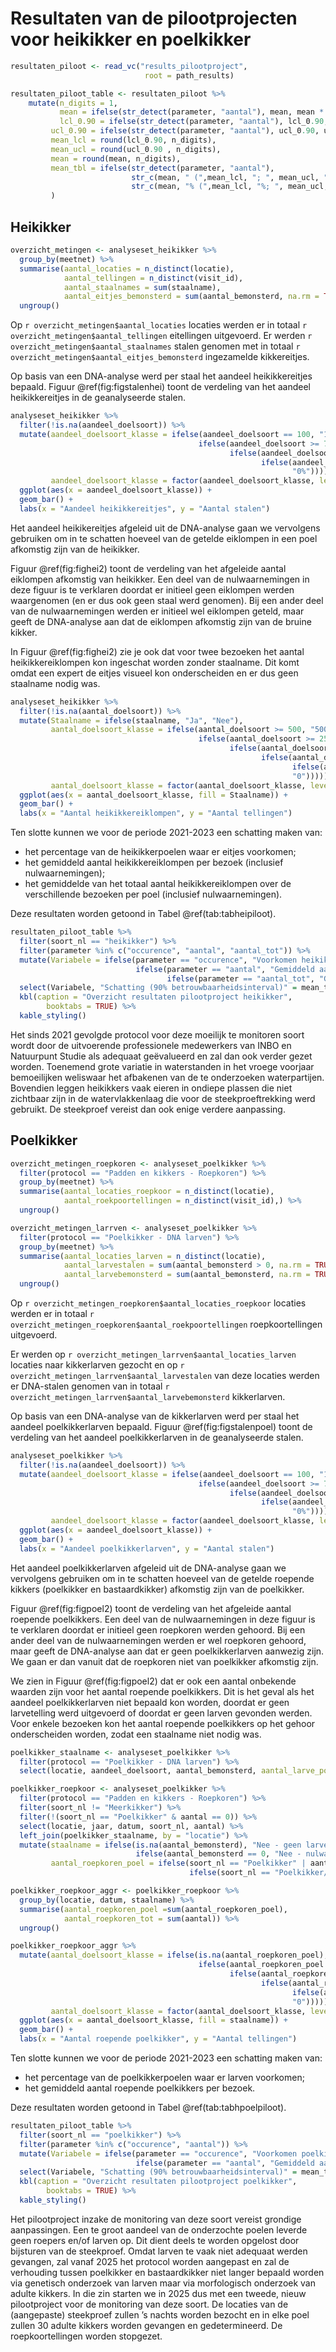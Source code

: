 # Resultaten van de pilootprojecten voor heikikker en poelkikker {#pilootproject}

```r
resultaten_piloot <- read_vc("results_pilootproject",
                              root = path_results)

resultaten_piloot_table <- resultaten_piloot %>%
    mutate(n_digits = 1,
           mean = ifelse(str_detect(parameter, "aantal"), mean, mean * 100),
           lcl_0.90 = ifelse(str_detect(parameter, "aantal"), lcl_0.90, lcl_0.90 * 100),
         ucl_0.90 = ifelse(str_detect(parameter, "aantal"), ucl_0.90, ucl_0.90 * 100),
         mean_lcl = round(lcl_0.90, n_digits),
         mean_ucl = round(ucl_0.90 , n_digits),
         mean = round(mean, n_digits),
         mean_tbl = ifelse(str_detect(parameter, "aantal"), 
                           str_c(mean, " (",mean_lcl, "; ", mean_ucl, ")"),
                           str_c(mean, "% (",mean_lcl, "%; ", mean_ucl, "%)"))
         )
```

## Heikikker

```r
overzicht_metingen <- analyseset_heikikker %>%
  group_by(meetnet) %>%
  summarise(aantal_locaties = n_distinct(locatie),
            aantal_tellingen = n_distinct(visit_id),
            aantal_staalnames = sum(staalname),
            aantal_eitjes_bemonsterd = sum(aantal_bemonsterd, na.rm = TRUE)) %>%
  ungroup()
```

Op `r overzicht_metingen$aantal_locaties` locaties werden er in totaal `r overzicht_metingen$aantal_tellingen` eitellingen uitgevoerd.
Er werden `r overzicht_metingen$aantal_staalnames` stalen genomen met in totaal `r overzicht_metingen$aantal_eitjes_bemonsterd` ingezamelde kikkereitjes.

Op basis van een DNA-analyse werd per staal het aandeel heikikkereitjes bepaald.
Figuur \@ref(fig:figstalenhei) toont de verdeling van het aandeel heikikkereitjes in de geanalyseerde stalen.

```r
analyseset_heikikker %>%
  filter(!is.na(aandeel_doelsoort)) %>%
  mutate(aandeel_doelsoort_klasse = ifelse(aandeel_doelsoort == 100, "100%",
                                          ifelse(aandeel_doelsoort >= 75, "75-99%",
                                                 ifelse(aandeel_doelsoort >= 25, "25-74%",
                                                        ifelse(aandeel_doelsoort > 0, "1-24%",
                                                               "0%")))),
         aandeel_doelsoort_klasse = factor(aandeel_doelsoort_klasse, levels = c("0%", "1-24%", "25-74%", "75-99%", "100%"))) %>%
  ggplot(aes(x = aandeel_doelsoort_klasse)) +
  geom_bar() +
  labs(x = "Aandeel heikikkereitjes", y = "Aantal stalen")
```

Het aandeel heikikereitjes afgeleid uit de DNA-analyse gaan we vervolgens gebruiken om in te schatten hoeveel van de getelde eiklompen in een poel afkomstig zijn van de heikikker.

Figuur \@ref(fig:fighei2) toont de verdeling van het afgeleide aantal eiklompen afkomstig van heikikker.
Een deel van de nulwaarnemingen in deze figuur is te verklaren doordat er initieel geen eiklompen werden waargenomen (en er dus ook geen staal werd genomen).
Bij een ander deel van de nulwaarnemingen werden er initieel wel eiklompen geteld, maar geeft de DNA-analyse aan dat de eiklompen afkomstig zijn van de bruine kikker.

In Figuur \@ref(fig:fighei2) zie je ook dat voor twee bezoeken het aantal heikikkereiklompen kon ingeschat worden zonder staalname.
Dit komt omdat een expert de eitjes visueel kon onderscheiden en er dus geen staalname nodig was.

```r
analyseset_heikikker %>%
  filter(!is.na(aantal_doelsoort)) %>%
  mutate(Staalname = ifelse(staalname, "Ja", "Nee"),
         aantal_doelsoort_klasse = ifelse(aantal_doelsoort >= 500, "500-1000",
                                          ifelse(aantal_doelsoort >= 250, "250-499",
                                                 ifelse(aantal_doelsoort >= 100, "100-249",
                                                        ifelse(aantal_doelsoort >= 25, "25-99",
                                                               ifelse(aantal_doelsoort >= 1, "1-24",
                                                               "0"))))),
         aantal_doelsoort_klasse = factor(aantal_doelsoort_klasse, levels = c("0", "1-24", "25-99", "100-249", "250-499", "500-1000"))) %>%
  ggplot(aes(x = aantal_doelsoort_klasse, fill = Staalname)) +
  geom_bar() +
  labs(x = "Aantal heikikkereiklompen", y = "Aantal tellingen")
```

\needspace{50mm}

Ten slotte kunnen we voor de periode 2021-2023 een schatting maken van:

-   het percentage van de heikikkerpoelen waar er eitjes voorkomen;
-   het gemiddeld aantal heikikkereiklompen per bezoek (inclusief nulwaarnemingen);
-   het gemiddelde van het totaal aantal heikikkereiklompen over de verschillende bezoeken per poel (inclusief nulwaarnemingen).

Deze resultaten worden getoond in Tabel \@ref(tab:tabheipiloot).

```r
resultaten_piloot_table %>%
  filter(soort_nl == "heikikker") %>%
  filter(parameter %in% c("occurence", "aantal", "aantal_tot")) %>%
  mutate(Variabele = ifelse(parameter == "occurence", "Voorkomen heikikkereiklompen",
                            ifelse(parameter == "aantal", "Gemiddeld aantal heikikkereiklompen per bezoek", 
                                   ifelse(parameter == "aantal_tot", "Gemiddelde van totaal aantal heikikkereiklompen per poel", NA)))) %>%
  select(Variabele, "Schatting (90% betrouwbaarheidsinterval)" = mean_tbl) %>%
  kbl(caption = "Overzicht resultaten pilootproject heikikker",
        booktabs = TRUE) %>%
  kable_styling()
```

Het sinds 2021 gevolgde protocol voor deze moeilijk te monitoren soort wordt door de uitvoerende professionele medewerkers van INBO en Natuurpunt Studie als adequaat geëvalueerd en zal dan ook verder gezet worden.
Toenemend grote variatie in waterstanden in het vroege voorjaar bemoeilijken weliswaar het afbakenen van de te onderzoeken waterpartijen.
Bovendien leggen heikikkers vaak eieren in ondiepe plassen die niet zichtbaar zijn in de watervlakkenlaag die voor de steekproeftrekking werd gebruikt.
De steekproef vereist dan ook enige verdere aanpassing.

## Poelkikker

```r
overzicht_metingen_roepkoren <- analyseset_poelkikker %>%
  filter(protocol == "Padden en kikkers - Roepkoren") %>%
  group_by(meetnet) %>%
  summarise(aantal_locaties_roepkoor = n_distinct(locatie),
            aantal_roekpoortellingen = n_distinct(visit_id),) %>%
  ungroup()

overzicht_metingen_larrven <- analyseset_poelkikker %>%
  filter(protocol == "Poelkikker - DNA larven") %>%
  group_by(meetnet) %>%
  summarise(aantal_locaties_larven = n_distinct(locatie),
            aantal_larvestalen = sum(aantal_bemonsterd > 0, na.rm = TRUE),
            aantal_larvebemonsterd = sum(aantal_bemonsterd, na.rm = TRUE)) %>%
  ungroup()
```

Op `r overzicht_metingen_roepkoren$aantal_locaties_roepkoor` locaties werden er in totaal `r overzicht_metingen_roepkoren$aantal_roekpoortellingen` roepkoortellingen uitgevoerd.

Er werden op `r overzicht_metingen_larrven$aantal_locaties_larven` locaties naar kikkerlarven gezocht en op `r overzicht_metingen_larrven$aantal_larvestalen` van deze locaties werden er DNA-stalen genomen van in totaal `r overzicht_metingen_larrven$aantal_larvebemonsterd` kikkerlarven.

Op basis van een DNA-analyse van de kikkerlarven werd per staal het aandeel poelkikkerlarven bepaald.
Figuur \@ref(fig:figstalenpoel) toont de verdeling van het aandeel poelkikkerlarven in de geanalyseerde stalen.

```r
analyseset_poelkikker %>%
  filter(!is.na(aandeel_doelsoort)) %>%
  mutate(aandeel_doelsoort_klasse = ifelse(aandeel_doelsoort == 100, "100%",
                                          ifelse(aandeel_doelsoort >= 75, "75-99%",
                                                 ifelse(aandeel_doelsoort >= 25, "25-74%",
                                                        ifelse(aandeel_doelsoort > 0, "1-24%",
                                                               "0%")))),
         aandeel_doelsoort_klasse = factor(aandeel_doelsoort_klasse, levels = c("0%", "1-24%", "25-74%", "75-99%", "100%"))) %>%
  ggplot(aes(x = aandeel_doelsoort_klasse)) +
  geom_bar() +
  labs(x = "Aandeel poelkikkerlarven", y = "Aantal stalen")
```

Het aandeel poelkikkerlarven afgeleid uit de DNA-analyse gaan we vervolgens gebruiken om in te schatten hoeveel van de getelde roepende kikkers (poelkikker en bastaardkikker) afkomstig zijn van de poelkikker.

Figuur \@ref(fig:figpoel2) toont de verdeling van het afgeleide aantal roepende poelkikkers.
Een deel van de nulwaarnemingen in deze figuur is te verklaren doordat er initieel geen roepkoren werden gehoord.
Bij een ander deel van de nulwaarnemingen werden er wel roepkoren gehoord, maar geeft de DNA-analyse aan dat er geen poelkikkerlarven aanwezig zijn.
We gaan er dan vanuit dat de roepkoren niet van poelkikker afkomstig zijn.

We zien in Figuur \@ref(fig:figpoel2) dat er ook een aantal onbekende waarden zijn voor het aantal roepende poelkikkers.
Dit is het geval als het aandeel poelkikkerlarven niet bepaald kon worden, doordat er geen larvetelling werd uitgevoerd of doordat er geen larven gevonden werden.
Voor enkele bezoeken kon het aantal roepende poelkikkers op het gehoor onderscheiden worden, zodat een staalname niet nodig was.

```r

poelkikker_staalname <- analyseset_poelkikker %>%
  filter(protocol == "Poelkikker - DNA larven") %>%
  select(locatie, aandeel_doelsoort, aantal_bemonsterd, aantal_larve_poel = aantal)

poelkikker_roepkoor <- analyseset_poelkikker %>%
  filter(protocol == "Padden en kikkers - Roepkoren") %>%
  filter(soort_nl != "Meerkikker") %>%
  filter(!(soort_nl == "Poelkikker" & aantal == 0)) %>%
  select(locatie, jaar, datum, soort_nl, aantal) %>%
  left_join(poelkikker_staalname, by = "locatie") %>%
  mutate(staalname = ifelse(is.na(aantal_bemonsterd), "Nee - geen larventelling",
                            ifelse(aantal_bemonsterd == 0, "Nee - nulwaarneming larven", "Ja")),
         aantal_roepkoren_poel = ifelse(soort_nl == "Poelkikker" | aantal == 0, aantal, 
                                        ifelse(soort_nl == "Poelkikker/bastaardkikker", round(aantal * aandeel_doelsoort/100), NA)))

poelkikker_roepkoor_aggr <- poelkikker_roepkoor %>%
  group_by(locatie, datum, staalname) %>%
  summarise(aantal_roepkoren_poel =sum(aantal_roepkoren_poel),
            aantal_roepkoren_tot = sum(aantal)) %>%
  ungroup()

poelkikker_roepkoor_aggr %>%
  mutate(aantal_doelsoort_klasse = ifelse(is.na(aantal_roepkoren_poel), "onbekend",
                                          ifelse(aantal_roepkoren_poel >= 50, "50-100",
                                                 ifelse(aantal_roepkoren_poel >= 25, "25-49",
                                                        ifelse(aantal_roepkoren_poel >= 10, "10-24",
                                                               ifelse(aantal_roepkoren_poel >= 1, "1-9",
                                                               "0"))))),
         aantal_doelsoort_klasse = factor(aantal_doelsoort_klasse, levels = c("onbekend", "0", "1-9", "10-24", "25-49", "50-100"))) %>%
  ggplot(aes(x = aantal_doelsoort_klasse, fill = staalname)) +
  geom_bar() +
  labs(x = "Aantal roepende poelkikker", y = "Aantal tellingen") 
```

Ten slotte kunnen we voor de periode 2021-2023 een schatting maken van:

-   het percentage van de poelkikkerpoelen waar er larven voorkomen;
-   het gemiddeld aantal roepende poelkikkers per bezoek.

\needspace{50mm}

Deze resultaten worden getoond in Tabel \@ref(tab:tabhpoelpiloot).

```r
resultaten_piloot_table %>%
  filter(soort_nl == "poelkikker") %>%
  filter(parameter %in% c("occurence", "aantal")) %>%
  mutate(Variabele = ifelse(parameter == "occurence", "Voorkomen poelkikkerlarven",
                            ifelse(parameter == "aantal", "Gemiddeld aantal roepende poelkikkers per bezoek", NA))) %>%
  select(Variabele, "Schatting (90% betrouwbaarheidsinterval)" = mean_tbl) %>%
  kbl(caption = "Overzicht resultaten pilootproject poelkikker",
        booktabs = TRUE) %>%
  kable_styling()
```

Het pilootproject inzake de monitoring van deze soort vereist grondige aanpassingen.
Een te groot aandeel van de onderzochte poelen leverde geen roepers en/of larven op.
Dit dient deels te worden opgelost door bijsturen van de steekproef.
Omdat larven te vaak niet adequaat werden gevangen, zal vanaf 2025 het protocol worden aangepast en zal de verhouding tussen poelkikker en bastaardkikker niet langer bepaald worden via genetisch onderzoek van larven maar via morfologisch onderzoek van adulte kikkers.
In die zin starten we in 2025 dus met een tweede, nieuw pilootproject voor de monitoring van deze soort.
De locaties van de (aangepaste) steekproef zullen ’s nachts worden bezocht en in elke poel zullen 30 adulte kikkers worden gevangen en gedetermineerd.
De roepkoortellingen worden stopgezet.

\pagebreak
